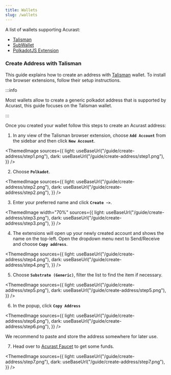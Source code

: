 ```yaml
---
title: Wallets
slug: /wallets
---
```



A list of wallets supporting Acurast:

- [Talisman](https://www.talisman.xyz/wallet)
- [SubWallet](https://www.subwallet.app/download.html)
- [PolkadotJS Extension](https://polkadot.js.org/extension/)

### Create Address with Talisman

This guide explains how to create an address with [Talisman](https://www.talisman.xyz/wallet) wallet. To install the browser extensions, follow their setup instructions.

:::info

Most wallets allow to create a generic polkadot address that is supported by Acurast, this guide focuses on the Talisman wallet.

:::

<div class="padding-vert--md"></div>

Once you created your wallet follow this steps to create an Acurast address:

1. In any view of the Talisman browser extension, choose **`Add Account`** from the sidebar and then click **`New Account`**.

<ThemedImage
  sources={{
    light: useBaseUrl("/guide/create-address/step1.png"),
    dark: useBaseUrl("/guide/create-address/step1.png"),
  }}
/>

<div class="padding-vert--md"></div>

2. Choose **`Polkadot`**.

<ThemedImage
  sources={{
    light: useBaseUrl("/guide/create-address/step2.png"),
    dark: useBaseUrl("/guide/create-address/step2.png"),
  }}
/>
<div class="padding-vert--md"></div>

3. Enter your preferred name and click **`Create ->`**.

<ThemedImage
  width="70%"
  sources={{
    light: useBaseUrl("/guide/create-address/step3.png"),
    dark: useBaseUrl("/guide/create-address/step3.png"),
  }}
/>

<div class="padding-vert--md"></div>

4. The extensions will open up your newly created account and shows the name on the top-left. Open the dropdown menu next to Send/Receive and choose **`Copy address`**.

<ThemedImage
  sources={{
    light: useBaseUrl("/guide/create-address/step4.png"),
    dark: useBaseUrl("/guide/create-address/step4.png"),
  }}
/>

5. Choose **`Substrate (Generic)`**, filter the list to find the item if necessary.

<ThemedImage
  sources={{
    light: useBaseUrl("/guide/create-address/step5.png"),
    dark: useBaseUrl("/guide/create-address/step5.png"),
  }}
/>

6. In the popup, click **`Copy Address`**

<ThemedImage
  sources={{
    light: useBaseUrl("/guide/create-address/step6.png"),
    dark: useBaseUrl("/guide/create-address/step6.png"),
  }}
/>

<div class="padding-vert--md"></div>

We recommend to paste and store the address somewhere for later use.

7. Head over to [Acurast Faucet](https://faucet.acurast.com/) to get some funds.

<ThemedImage
  sources={{
    light: useBaseUrl("/guide/create-address/step7.png"),
    dark: useBaseUrl("/guide/create-address/step7.png"),
  }}
/>
